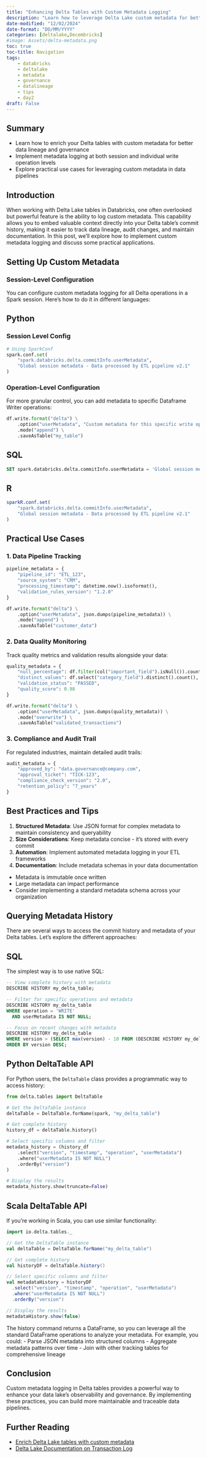 ```yaml
---
title: "Enhancing Delta Tables with Custom Metadata Logging"
description: "Learn how to leverage Delta Lake custom metadata for better data lineage, governance, and pipeline observability. Includes practical examples and best practices."
date-modified: "12/02/2024"
date-format: "DD/MM/YYYY"
categories: [deltalake,Decembricks]
#image: Assets/delta-metadata.png
toc: true
toc-title: Navigation
tags:
    - databricks
    - deltalake
    - metadata
    - governance
    - datalineage
    - tips
    - day2
draft: False
---
```

## Summary
* Learn how to enrich your Delta tables with custom metadata for better data lineage and governance
* Implement metadata logging at both session and individual write operation levels
* Explore practical use cases for leveraging custom metadata in data pipelines

## Introduction
When working with Delta Lake tables in Databricks, one often overlooked but powerful feature is the ability to log custom metadata. This capability allows you to embed valuable context directly into your Delta table's commit history, making it easier to track data lineage, audit changes, and maintain documentation. In this post, we'll explore how to implement custom metadata logging and discuss some practical applications.

## Setting Up Custom Metadata

### Session-Level Configuration
You can configure custom metadata logging for all Delta operations in a Spark session. Here's how to do it in different languages:

::: panel-tabset
## Python

### Session Level Config
```python
# Using SparkConf
spark.conf.set(
    "spark.databricks.delta.commitInfo.userMetadata",
    "Global session metadata - Data processed by ETL pipeline v2.1"
)
```
###  Operation-Level Configuration
For more granular control, you can add metadata to specific Dataframe Writer operations:

```python
df.write.format("delta") \
    .option("userMetadata", "Custom metadata for this specific write operation") \
    .mode("append") \
    .saveAsTable("my_table")
```

## SQL

```sql
SET spark.databricks.delta.commitInfo.userMetadata = 'Global session metadata - Data processed by ETL pipeline v2.1';
```


## R

```r
sparkR.conf.set(
    "spark.databricks.delta.commitInfo.userMetadata",
    "Global session metadata - Data processed by ETL pipeline v2.1"
)
```
:::

## Practical Use Cases

### 1. Data Pipeline Tracking

```python
pipeline_metadata = {
    "pipeline_id": "ETL_123",
    "source_system": "CRM",
    "processing_timestamp": datetime.now().isoformat(),
    "validation_rules_version": "1.2.0"
}

df.write.format("delta") \
    .option("userMetadata", json.dumps(pipeline_metadata)) \
    .mode("append") \
    .saveAsTable("customer_data")
```


### 2. Data Quality Monitoring
Track quality metrics and validation results alongside your data:

```python
quality_metadata = {
    "null_percentage": df.filter(col("important_field").isNull()).count() / df.count() * 100,
    "distinct_values": df.select("category_field").distinct().count(),
    "validation_status": "PASSED",
    "quality_score": 0.98
}

df.write.format("delta") \
    .option("userMetadata", json.dumps(quality_metadata)) \
    .mode("overwrite") \
    .saveAsTable("validated_transactions")
```

### 3. Compliance and Audit Trail
For regulated industries, maintain detailed audit trails:

```python
audit_metadata = {
    "approved_by": "data.governance@company.com",
    "approval_ticket": "TICK-123",
    "compliance_check_version": "2.0",
    "retention_policy": "7_years"
}
```

## Best Practices and Tips

1. **Structured Metadata**: Use JSON format for complex metadata to maintain consistency and queryability
2. **Size Considerations**: Keep metadata concise - it's stored with every commit
3. **Automation**: Implement automated metadata logging in your ETL frameworks
4. **Documentation**: Include metadata schemas in your data documentation

::: {.callout-warning title="Important Considerations" appearance="simple"}
- Metadata is immutable once written
- Large metadata can impact performance
- Consider implementing a standard metadata schema across your organization
:::

## Querying Metadata History
There are several ways to access the commit history and metadata of your Delta tables. Let's explore the different approaches:

::: panel-tabset
## SQL
The simplest way is to use native SQL:

```sql
-- View complete history with metadata
DESCRIBE HISTORY my_delta_table;

-- Filter for specific operations and metadata
DESCRIBE HISTORY my_delta_table
WHERE operation = 'WRITE' 
  AND userMetadata IS NOT NULL;

-- Focus on recent changes with metadata
DESCRIBE HISTORY my_delta_table
WHERE version > (SELECT max(version) - 10 FROM (DESCRIBE HISTORY my_delta_table))
ORDER BY version DESC;
```

## Python DeltaTable API
For Python users, the `DeltaTable` class provides a programmatic way to access history:

```python
from delta.tables import DeltaTable

# Get the DeltaTable instance
deltaTable = DeltaTable.forName(spark, "my_delta_table")

# Get complete history
history_df = deltaTable.history()

# Select specific columns and filter
metadata_history = (history_df
    .select("version", "timestamp", "operation", "userMetadata")
    .where("userMetadata IS NOT NULL")
    .orderBy("version")
)

# Display the results
metadata_history.show(truncate=False)
```

## Scala DeltaTable API
If you're working in Scala, you can use similar functionality:

```scala
import io.delta.tables._

// Get the DeltaTable instance
val deltaTable = DeltaTable.forName("my_delta_table")

// Get complete history
val historyDF = deltaTable.history()

// Select specific columns and filter
val metadataHistory = historyDF
  .select("version", "timestamp", "operation", "userMetadata")
  .where("userMetadata IS NOT NULL")
  .orderBy("version")

// Display the results
metadataHistory.show(false)
```
::: 

::: {.callout-tip title="Pro Tip" appearance="simple"}
The history command returns a DataFrame, so you can leverage all the standard DataFrame operations to analyze your metadata. For example, you could:
- Parse JSON metadata into structured columns
- Aggregate metadata patterns over time
- Join with other tracking tables for comprehensive lineage
:::


## Conclusion
Custom metadata logging in Delta tables provides a powerful way to enhance your data lake's observability and governance. By implementing these practices, you can build more maintainable and traceable data pipelines.

## Further Reading

- [Enrich Delta Lake tables with custom metadata](https://learn.microsoft.com/en-us/azure/databricks/delta/custom-metadata)
- [Delta Lake Documentation on Transaction Log](https://www.databricks.com/blog/2019/08/21/diving-into-delta-lake-unpacking-the-transaction-log.html)